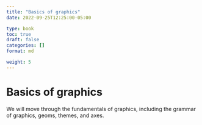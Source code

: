 ```yaml
---
title: "Basics of graphics"
date: 2022-09-25T12:25:00-05:00

type: book
toc: true
draft: false 
categories: []
format: md

weight: 5
---
```


# Basics of graphics
We will move through the fundamentals of graphics, including the grammar of graphics, geoms, themes, and axes.  